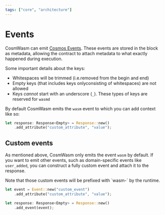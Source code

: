 ```yaml
---
tags: ["core", "architecture"]
---
```



# Events

CosmWasm can emit
[Cosmos Events](https://docs.cosmos.network/v0.50/learn/advanced/events). These
events are stored in the block as metadata, allowing the contract to attach
metadata to what exactly happened during execution.

<Callout>

Some important details about the keys:

- Whitespaces will be trimmed (i.e.removed from the begin and end)
- Empty keys (that includes keys onlyconsisting of whitespaces) are not allowed
- Keys _cannot_ start with an underscore (`_`). These types of keys are reserved
  for `wasmd`

</Callout>

By default CosmWasm emits the `wasm` event to which you can add context like so:

```rust filename="wasm_event.rs" template="core"
let response: Response<Empty> = Response::new()
    .add_attribute("custom_attribute", "value");
```

## Custom events

As mentioned above, CosmWasm only emits the event `wasm` by default. If you want
to emit other events, such as domain-specific events like `user_added`, you can
construct a fully custom event and attach it to the response.

<Callout>
  Note that those custom events will be prefixed with `wasm-` by the runtime.
</Callout>

```rust filename="custom_event.rs" template="core"
let event = Event::new("custom_event")
    .add_attribute("custom_attribute", "value");

let response: Response<Empty> = Response::new()
    .add_event(event);
```
